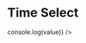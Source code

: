 
# Time Select

<Props of={TimeSelect} />

<Playground>
  <TimeSelect
    label='Time'
    value='12:00'
    onChange={value => console.log(value)}
  />
</Playground>
